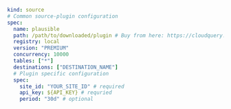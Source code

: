 ```yaml copy
kind: source
# Common source-plugin configuration
spec:
  name: plausible
  path: /path/to/downloaded/plugin # Buy from here: https://cloudquery.io/integrations/plausible
  registry: local
  version: "PREMIUM"
  concurrency: 10000
  tables: ["*"]
  destinations: ["DESTINATION_NAME"]
  # Plugin specific configuration
  spec:
    site_id: "YOUR_SITE_ID" # required
    api_key: ${API_KEY} # requried
    period: "30d" # optional
```